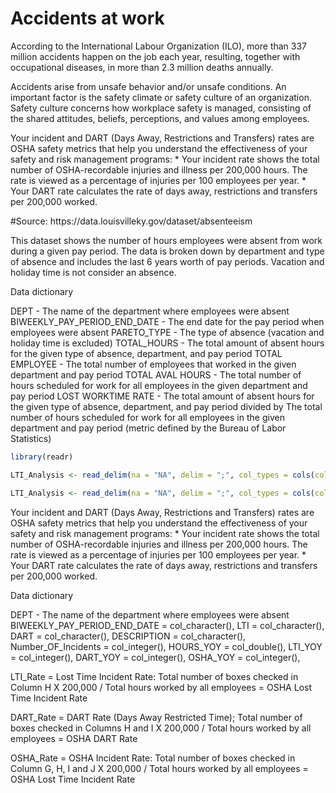 # Accidents at work {#accidents_at_work}

According to the International Labour Organization (ILO), more than 337 million accidents happen on the job each year, resulting, together with occupational diseases, in more than 2.3 million deaths annually. 

Accidents arise from unsafe behavior and/or unsafe conditions. An important factor is the safety climate or safety culture of an organization. Safety culture concerns how workplace safety is managed, consisting of the shared attitudes, beliefs, perceptions, and values among employees.

Your incident and DART (Days Away, Restrictions and Transfers) rates are OSHA safety metrics that help you understand the effectiveness of your safety and risk management programs: 
* Your incident rate shows the total number of OSHA-recordable injuries and illness per 200,000 hours. The rate is viewed as a percentage of injuries per 100 employees per year. 
* Your DART rate calculates the rate of days away, restrictions and transfers per 200,000 worked.
  
#Source: https://data.louisvilleky.gov/dataset/absenteeism

This dataset shows the number of hours employees were absent from work during a given pay period. The data is broken down by department and type of absence and includes the last 6 years worth of pay periods. Vacation and holiday time is not consider an absence.


Data dictionary

DEPT - The name of the department where employees were absent
BIWEEKLY_PAY_PERIOD_END_DATE - The end date for the pay period when employees were absent
PARETO_TYPE - The type of absence (vacation and holiday time is excluded)
TOTAL_HOURS - The total amount of absent hours for the given type of absence, department, and pay period
TOTAL EMPLOYEE - The total number of employees that worked in the given department and pay period
TOTAL AVAL HOURS - The total number of hours scheduled for work for all employees in the given department and pay period
LOST WORKTIME RATE - The total amount of absent hours for the given type of absence, department, and pay period divided by The total number of hours scheduled for work for all employees in the given department and pay period (metric defined by the Bureau of Labor Statistics)

```r
library(readr)
```

```r
LTI_Analysis <- read_delim(na = "NA", delim = ";", col_types = cols(col = col_character()), "https://https://hranalytics.netlify.com/data/LTI Analysis Data.csv")
```

```r
LTI_Analysis <- read_delim(na = "NA", delim = ";", col_types = cols(col = col_character()), "data/LTI Analysis Data.csv")
```

Your incident and DART (Days Away, Restrictions and Transfers) rates are OSHA safety metrics that help you understand the effectiveness of your safety and risk management programs: 
* Your incident rate shows the total number of OSHA-recordable injuries and illness per 200,000 hours. The rate is viewed as a percentage of injuries per 100 employees per year. 
* Your DART rate calculates the rate of days away, restrictions and transfers per 200,000 worked.
  
Data dictionary

DEPT - The name of the department where employees were absent
  BIWEEKLY_PAY_PERIOD_END_DATE = col_character(),
  LTI = col_character(),
  DART = col_character(),
  DESCRIPTION = col_character(),
  Number_OF_Incidents = col_integer(),
  HOURS_YOY = col_double(),
  LTI_YOY = col_integer(),
  DART_YOY = col_integer(),
  OSHA_YOY = col_integer(),
  
  LTI_Rate = Lost Time Incident Rate: Total number of boxes checked in Column H X 200,000 / Total hours worked by all employees = OSHA Lost Time Incident Rate 

  DART_Rate = DART Rate (Days Away Restricted Time); Total number of boxes checked in Columns H and I X 200,000 / Total hours worked by all employees = OSHA DART Rate

  OSHA_Rate = OSHA Incident Rate: Total number of boxes checked in Column G, H, I and J X 200,000 / Total hours worked by all employees = OSHA Lost Time Incident Rate 


